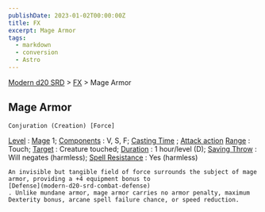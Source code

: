 ```yaml
---
publishDate: 2023-01-02T00:00:00Z
title: FX
excerpt: Mage Armor
tags:
  - markdown
  - conversion
  - Astro
---
```


[Modern d20 SRD](/#modernD20) > [FX](modern-d20-srd-fx-index) > Mage Armor

## Mage Armor




    Conjuration (Creation) [Force]

[Level](modern-d20-srd-fx-level)
:
[Mage](modern-d20-srd-classes-advanced-mage)
1;
[Components](modern-d20-srd-fx-components)
: V, S, F;
[Casting Time](modern-d20-srd-fx-casting-time)
;
[Attack action](modern-d20-srd-combat-attack-actions)
[Range](modern-d20-srd-fx-range)
: Touch;
[Target](modern-d20-srd-fx-target)
: Creature touched;
[Duration](modern-d20-srd-fx-duration)
: 1 hour/level (D);
[Saving Throw](modern-d20-srd-basics-saving-throws)
: Will negates (harmless);
[Spell Resistance](modern-d20-srd-special-abilities-spell-resistance)
: Yes (harmless)

    An invisible but tangible field of force surrounds the subject of mage armor, providing a +4 equipment bonus to
    [Defense](modern-d20-srd-combat-defense)
    . Unlike mundane armor, mage armor carries no armor penalty, maximum Dexterity bonus, arcane spell failure chance, or speed reduction.
